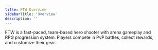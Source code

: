 ```yaml
---
title: FTW Overview
sidebarTitle: 'Overview'
description: ''
---
```


FTW is a fast-paced, team-based hero shooter with arena gameplay and RPG progression system.
Players compete in PvP battles, collect rewards, and customize their gear.
